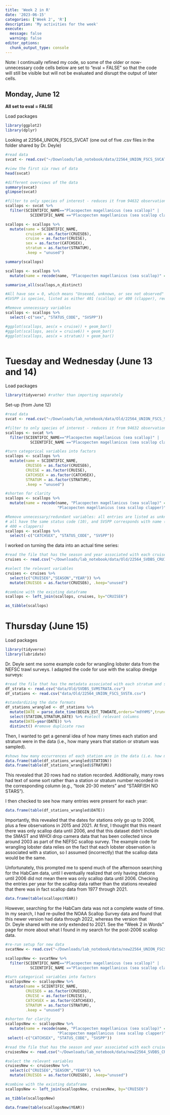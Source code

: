 ```yaml
---
title: 'Week 2 in R'
date: '2023-06-15'
categories: ['Week 2', 'R']
description: 'My activities for the week'
execute: 
  message: false
  warning: false
editor_options: 
  chunk_output_type: console
---
```


Note: I continually refined my code, so some of the older or now-unnecessary code cells below are set to "eval = FALSE" so that the code will still be visible but will not be evaluated and disrupt the output of later cells.

## Monday, June 12

**All set to eval = FALSE**

Load packages

```r
library(ggplot2)
library(dplyr)

```

Looking at 22564_UNION_FSCS_SVCAT (one out of five .csv files in the folder shared by Dr. Deyle)

```r
#read data
svcat <- read.csv("~/Downloads/lab_notebook/data/22564_UNION_FSCS_SVCAT.csv")

#view the first six rows of data
head(svcat)

#different overviews of the data
summary(svcat)
glimpse(svcat)
```

```r
#filter to only species of interest - reduces it from 94632 observations to 21425
scallops <- svcat %>% 
  filter(SCIENTIFIC_NAME=="Placopecten magellanicus (sea scallop)" | 
           SCIENTIFIC_NAME =="Placopecten magellanicus (sea scallop clapper)")

scallops <- scallops %>% 
  mutate(name = SCIENTIFIC_NAME,
         cruise6 = as.factor(CRUISE6),
         cruise = as.factor(CRUISE),
         sex = as.factor(CATCHSEX),
         stratum = as.factor(STRATUM),
         .keep = "unused")

summary(scallops)
```

```r
scallops <- scallops %>% 
  mutate(name = recode(name, "Placopecten magellanicus (sea scallop)" = "scallop", "Placopecten magellanicus (sea scallop clapper)" = "clapper"))

summarise_all(scallops,n_distinct)

#All have sex = 0, which means "Unsexed, unknown, or sex not observed"
#SVSPP is species, listed as either 401 (scallop) or 400 (clapper), redundant info to species

#Remove unnecessary variables
scallops <- scallops %>% 
  select(-c("sex", "STATUS_CODE", "SVSPP"))

#ggplot(scallops, aes(x = cruise)) + geom_bar()
#ggplot(scallops, aes(x = cruise6)) + geom_bar()
#ggplot(scallops, aes(x = stratum)) + geom_bar()
  
```

# Tuesday and Wednesday (June 13 and 14)

Load packages

```r
library(tidyverse) #rather than importing separately

```

Set-up (from June 12)

```r
#read data
svcat <- read.csv("~/Downloads/lab_notebook/data/Old/22564_UNION_FSCS_SVCAT.csv")

#filter to only species of interest - reduces it from 94632 observations to 21425
scallops <- svcat %>% 
  filter(SCIENTIFIC_NAME=="Placopecten magellanicus (sea scallop)" | 
           SCIENTIFIC_NAME =="Placopecten magellanicus (sea scallop clapper)")

#turn categorical variables into factors
scallops <- scallops %>% 
  mutate(name = SCIENTIFIC_NAME,
         CRUISE6 = as.factor(CRUISE6),
         CRUISE = as.factor(CRUISE),
         CATCHSEX = as.factor(CATCHSEX),
         STRATUM = as.factor(STRATUM),
         .keep = "unused")

#shorten for clarity
scallops <- scallops %>% 
  mutate(name = recode(name, "Placopecten magellanicus (sea scallop)" = "scallop", 
                       "Placopecten magellanicus (sea scallop clapper)" = "clapper"))

#Remove unnecessary/redundant variables: all entries are listed as unknown sex (sex=0), 
# all have the same status code (10), and SVSPP corresponds with name (401 = scallop, 
# 400 = clappers)
scallops <- scallops %>% 
  select(-c("CATCHSEX", "STATUS_CODE", "SVSPP"))
```

I worked on turning the data into an actual time series:

```r
#read the file that has the season and year associated with each cruise
cruises <- read.csv("~/Downloads/lab_notebook/data/Old/22564_SVDBS_CRUISES.csv")

#select the relevant variables
cruises <- cruises %>% 
  select(c("CRUISE6","SEASON","YEAR")) %>% 
  mutate(CRUISE6 = as.factor(CRUISE6), .keep="unused")

#combine with the existing dataframe
scallops <- left_join(scallops, cruises, by="CRUISE6")

as_tibble(scallops)

```

# Thursday (June 15)

Load packages

```r
library(tidyverse)
library(lubridate)

```

Dr. Deyle sent me some example code for wrangling lobster data from the NEFSC trawl surveys. I adapted the code for use with the scallop dredge surveys:

```r
#read the file that has the metadata associated with each stratum and station
df_strata <- read.csv("data/Old/SVDBS_SVMSTRATA.csv")
df_stations <- read.csv("data/Old/22564_UNION_FSCS_SVSTA.csv")

#standardizing the date formats
df_stations_wrangled <- df_stations %>%
  mutate(DATE = parse_date_time(BEGIN_EST_TOWDATE,orders="mdYHMS",truncated = 3)) %>%
  select(STATION,STRATUM,DATE) %>% #select relevant columns
  mutate(DATE=year(DATE)) %>%
  distinct() #remove duplicate rows

```

Then, I wanted to get a general idea of how many times each station and stratum were in the data (i.e., how many years that station or stratum was sampled).

```r
#shows how many occurrences of each station are in the data (i.e. how many years that station was sampled)
data.frame(table(df_stations_wrangled$STATION))
data.frame(table(df_stations_wrangled$STRATUM))
```

This revealed that 20 rows had no station recorded. Additionally, many rows had text of some sort rather than a station or stratum number recorded in the corresponding column (e.g., "took 20-30 meters" and "STARFISH NO STARS").


I then checked to see how many entries were present for each year:
```r
data.frame(table(df_stations_wrangled$DATE))
```

Importantly, this revealed that the dates for stations only go up to 2006, plus a few observations in 2015 and 2021. 
At first, I thought that this meant there was only scallop data until 2006, and that this dataset didn't include the SMAST and WHOI drop camera data that has been collected since around 2003 as part of the NEFSC scallop survey. The example code for wrangling lobster data relies on the fact that each lobster observation is associated with a station, so I assumed (incorrectly) that the scallop data would be the same.

Unfortunately, this prompted me to spend much of the afternoon searching for the HabCam data, until I eventually realized that only having stations until 2006 did not mean there was only scallop data until 2006. Checking the entries per year for the scallop data rather than the stations revealed that there was in fact scallop data from 1977 through 2021.

```r
data.frame(table(scallops$YEAR))
```

However, searching for the HabCam data was not a complete waste of time. In my search, I had re-pulled the NOAA Scallop Survey data and found that this newer version had data through 2022, whereas the version that Dr. Deyle shared with me only extended to 2021. See the "Week 2 in Words" page for more about what I found in my search for the post-2006 scallop data.

```r
#re-run setup for new data
svcatNew <- read.csv("~/Downloads/lab_notebook/data/new22564_UNION_FSCS_SVCAT.csv")

scallopsNew <- svcatNew %>% 
  filter(SCIENTIFIC_NAME=="Placopecten magellanicus (sea scallop)" | 
           SCIENTIFIC_NAME =="Placopecten magellanicus (sea scallop clapper)")

#turn categorical variables into factors
scallopsNew <- scallopsNew %>% 
  mutate(name = SCIENTIFIC_NAME,
         CRUISE6 = as.factor(CRUISE6),
         CRUISE = as.factor(CRUISE),
         CATCHSEX = as.factor(CATCHSEX),
         STRATUM = as.factor(STRATUM),
         .keep = "unused")

#shorten for clarity
scallopsNew <- scallopsNew %>% 
  mutate(name = recode(name, "Placopecten magellanicus (sea scallop)" = "scallop", 
                       "Placopecten magellanicus (sea scallop clapper)" = "clapper")) %>% 
 select(-c("CATCHSEX", "STATUS_CODE", "SVSPP"))

#read the file that has the season and year associated with each cruise
cruisesNew <- read.csv("~/Downloads/lab_notebook/data/new22564_SVDBS_CRUISES.csv")

#select the relevant variables
cruisesNew <- cruisesNew %>% 
  select(c("CRUISE6","SEASON","YEAR")) %>% 
  mutate(CRUISE6 = as.factor(CRUISE6), .keep="unused")

#combine with the existing dataframe
scallopsNew <- left_join(scallopsNew, cruisesNew, by="CRUISE6")

as_tibble(scallopsNew)

data.frame(table(scallopsNew$YEAR))
  
```

